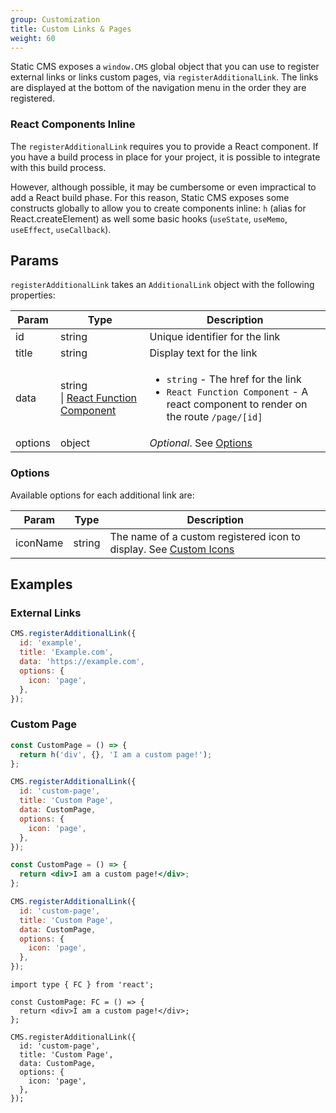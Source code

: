```yaml
---
group: Customization
title: Custom Links & Pages
weight: 60
---
```


Static CMS exposes a `window.CMS` global object that you can use to register external links or links custom pages, via `registerAdditionalLink`. The links are displayed at the bottom of the navigation menu in the order they are registered.

### React Components Inline

The `registerAdditionalLink` requires you to provide a React component. If you have a build process in place for your project, it is possible to integrate with this build process.

However, although possible, it may be cumbersome or even impractical to add a React build phase. For this reason, Static CMS exposes some constructs globally to allow you to create components inline: `h` (alias for React.createElement) as well some basic hooks (`useState`, `useMemo`, `useEffect`, `useCallback`).

## Params

`registerAdditionalLink` takes an `AdditionalLink` object with the following properties:

| Param   | Type                                                                                          | Description                                                                                                                                   |
| ------- | --------------------------------------------------------------------------------------------- | --------------------------------------------------------------------------------------------------------------------------------------------- |
| id      | string                                                                                        | Unique identifier for the link                                                                                                                |
| title   | string                                                                                        | Display text for the link                                                                                                                     |
| data    | string<br />\| [React Function Component](https://reactjs.org/docs/components-and-props.html) | <ul><li>`string` - The href for the link</li><li>`React Function Component` - A react component to render on the route `/page/[id]`</li></ul> |
| options | object                                                                                        | _Optional_. See [Options](#options)                                                                                                           |

### Options

Available options for each additional link are:

| Param    | Type   | Description                                                                             |
| -------- | ------ | --------------------------------------------------------------------------------------- |
| iconName | string | The name of a custom registered icon to display. See [Custom Icons](/docs/custom-icons) |

## Examples

### External Links

```js
CMS.registerAdditionalLink({
  id: 'example',
  title: 'Example.com',
  data: 'https://example.com',
  options: {
    icon: 'page',
  },
});
```

### Custom Page

<CodeTabs>

```js
const CustomPage = () => {
  return h('div', {}, 'I am a custom page!');
};

CMS.registerAdditionalLink({
  id: 'custom-page',
  title: 'Custom Page',
  data: CustomPage,
  options: {
    icon: 'page',
  },
});
```

```jsx
const CustomPage = () => {
  return <div>I am a custom page!</div>;
};

CMS.registerAdditionalLink({
  id: 'custom-page',
  title: 'Custom Page',
  data: CustomPage,
  options: {
    icon: 'page',
  },
});
```

```tsx
import type { FC } from 'react';

const CustomPage: FC = () => {
  return <div>I am a custom page!</div>;
};

CMS.registerAdditionalLink({
  id: 'custom-page',
  title: 'Custom Page',
  data: CustomPage,
  options: {
    icon: 'page',
  },
});
```

</CodeTabs>
